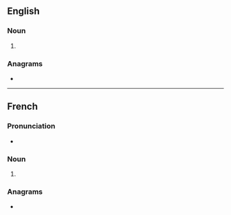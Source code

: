 ==English==

===Noun===
{{head|en|noun form}}

# {{plural of|en|fermentation}}

===Anagrams===
* {{anagrams|en|a=aeefimnnorstt|infantometers}}

----

==French==

===Pronunciation===
* {{audio|fr|LL-Q150 (fra)-Lyokoï-fermentations.wav|Audio}}

===Noun===
{{head|fr|noun form|g=f}}

# {{plural of|fr|fermentation}}

===Anagrams===
* {{l|fr|manifesteront}}